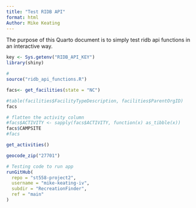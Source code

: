 ```yaml
---
title: "Test RIDB API"
format: html
Author: Mike Keating
---
```


The purpose of this Quarto document is to simply test ridb api functions in an interactive way.

```r
key <- Sys.getenv("RIDB_API_KEY")
library(shiny)


```

```r
# 
source("ridb_api_functions.R")

facs<- get_facilities(state = "NC")
```

```r

#table(facilities$FacilityTypeDescription, facilities$ParentOrgID)
facs

# flatten the activity column
#facs$ACTIVITY <- sapply(facs$ACTIVITY, function(x) as_tibble(x))
facs$CAMPSITE
#facs
```

```r
get_activities()
```

```r
geocode_zip("27701")
```

```r

# Testing code to run app
runGitHub(
  repo = "st558-project2",        
  username = "mike-keating-iv",
  subdir = "RecreationFinder",
  ref = "main"              
)
```
